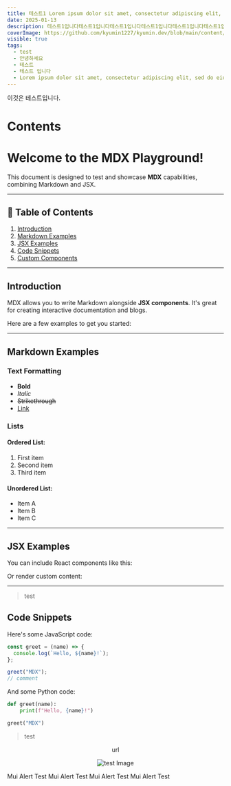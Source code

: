 ```yaml
---
title: 테스트1 Lorem ipsum dolor sit amet, consectetur adipiscing elit, sed do eiusmod tempor incididunt ut labore et
date: 2025-01-13
description: 테스트1입니다테스트1입니다테스트1입니다테스트1입니다테스트1입니다테스트1입니다테스트1입니다테스트1입니다테스트1입니다테스트1입니다테스트1입니다테스트1입니다테스트1입니다테스트1입니다테스트1입니다테스트1입니다테스트1입니다테스트1입니다테스트1입니다테스트1입니다테스트1입니다테스트1입니다테스트1입니다테스트1입니다테스트1입니다테스트1입니다테스트1입니다테스트1입니다테스트1입니다
coverImage: https://github.com/kyumin1227/kyumin.dev/blob/main/content/images/series-1/test-1/1.jpeg?raw=true
visible: true
tags:
  - test
  - 안녕하세요
  - 테스트
  - 테스트 입니다
  - Lorem ipsum dolor sit amet, consectetur adipiscing elit, sed do eiusmod tempor incididunt ut labore et dolore magna aliqua. Ut enim ad minim veniam, quis nostrud exercitation ullamco laboris nisi ut aliquip ex ea commodo consequat. Duis aute irure dolor in reprehenderit in voluptate velit esse cillum dolore eu fugiat nulla pariatur. Excepteur sint occaecat cupidatat non proident, sunt in culpa qui officia deserunt mollit anim id est laborum.
---
```


이것은 테스트입니다.

# Contents

# Welcome to the MDX Playground!

This document is designed to test and showcase **MDX** capabilities, combining Markdown and JSX.

---

## 📝 Table of Contents

1. [Introduction](#introduction)
2. [Markdown Examples](#markdown-examples)
3. [JSX Examples](#jsx-examples)
4. [Code Snippets](#code-snippets)
5. [Custom Components](#custom-components)

---

## Introduction

MDX allows you to write Markdown alongside **JSX components**. It's great for creating interactive documentation and blogs.

Here are a few examples to get you started:

---

## Markdown Examples

### Text Formatting

- **Bold**
- _Italic_
- ~~Strikethrough~~
- [Link](https://example.com)

### Lists

#### Ordered List:

1. First item
2. Second item
3. Third item

#### Unordered List:

- Item A
- Item B
- Item C

---

## JSX Examples

You can include React components like this:

Or render custom content:

---

> test

## Code Snippets

Here's some JavaScript code:

```javascript
const greet = (name) => {
  console.log(`Hello, ${name}!`);
};

greet("MDX");
// comment
```

And some Python code:

```python
def greet(name):
    print(f"Hello, {name}!")

greet("MDX")
```

> test

<div align="center">

url

![test Image](https://github.com/kyumin1227/parking-control-system/raw/main/assets/logo_black.png#gh-dark-mode-only)

</div>

<Alert severity="success">Mui Alert Test</Alert>
<Alert severity="info">Mui Alert Test</Alert>
<Alert severity="warning">Mui Alert Test</Alert>
<Alert severity="error">Mui Alert Test</Alert>
